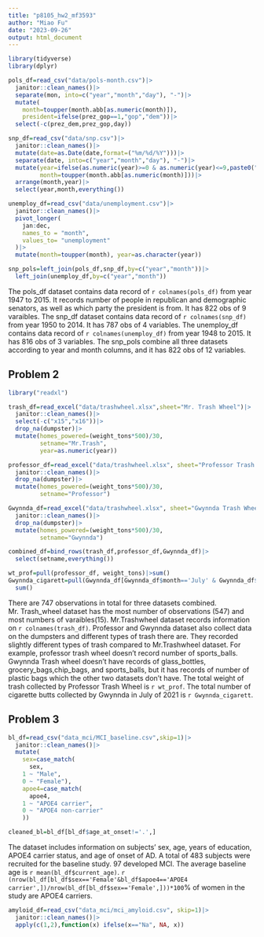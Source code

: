 ```yaml
---
title: "p8105_hw2_mf3593"
author: "Miao Fu"
date: "2023-09-26"
output: html_document
---
```

```r
library(tidyverse)
library(dplyr)
```

```r
pols_df=read_csv("data/pols-month.csv")|>
  janitor::clean_names()|>
  separate(mon, into=c("year","month","day"), "-")|>
  mutate(
    month=toupper(month.abb[as.numeric(month)]),
    president=ifelse(prez_gop==1,"gop","dem"))|>
  select(-c(prez_dem,prez_gop,day))
```
```r
snp_df=read_csv("data/snp.csv")|>
  janitor::clean_names()|>
  mutate(date=as.Date(date,format=("%m/%d/%Y")))|>
  separate(date, into=c("year","month","day"), "-")|>
  mutate(year=ifelse(as.numeric(year)>=0 & as.numeric(year)<=9,paste0("200",year),ifelse(as.numeric(year)<=15,paste0("20",year),paste0("19",year))),
         month=toupper(month.abb[as.numeric(month)]))|>
  arrange(month,year)|>
  select(year,month,everything())
```
```r
unemploy_df=read_csv("data/unemployment.csv")|>
  janitor::clean_names()|>
  pivot_longer(
    jan:dec,
    names_to = "month",
    values_to= "unemployment"
  )|>
  mutate(month=toupper(month), year=as.character(year))
```
```r
snp_pols=left_join(pols_df,snp_df,by=c("year","month"))|>
  left_join(unemploy_df,by=c("year","month"))
```

The pols_df dataset contains data record of `r colnames(pols_df)` from year 1947 to 2015. It records number of people in republican and demographic senators, as well as which party the president is from. It has 822 obs of 9 varaibles. The snp_df dataset contains data record of `r colnames(snp_df)` from year 1950 to 2014. It has 787 obs of 4 variables. The unemploy_df contains data record of `r colnames(unemploy_df)` from year 1948 to 2015. It has 816 obs of 3 variables. The snp_pols combine all three datasets according to year and month columns, and it has 822 obs of 12 variables. 

## Problem 2
```r
library("readxl")
```

```r
trash_df=read_excel("data/trashwheel.xlsx",sheet="Mr. Trash Wheel")|>
  janitor::clean_names()|>
  select(-c("x15","x16"))|>
  drop_na(dumpster)|>
  mutate(homes_powered=(weight_tons*500)/30,
         setname="Mr.Trash",
         year=as.numeric(year))
```
```r
professor_df=read_excel("data/trashwheel.xlsx", sheet="Professor Trash Wheel")|>
  janitor::clean_names()|>
  drop_na(dumpster)|>
  mutate(homes_powered=(weight_tons*500)/30,
         setname="Professor")

Gwynnda_df=read_excel("data/trashwheel.xlsx", sheet="Gwynnda Trash Wheel")|>
  janitor::clean_names()|>
  drop_na(dumpster)|>
  mutate(homes_powered=(weight_tons*500)/30,
         setname="Gwynnda")

combined_df=bind_rows(trash_df,professor_df,Gwynnda_df)|>
  select(setname,everything())

wt_prof=pull(professor_df, weight_tons)|>sum()
Gwynnda_cigarett=pull(Gwynnda_df[Gwynnda_df$month=='July' & Gwynnda_df$year==2021,],cigarette_butts)|>
  sum()
```

There are 747 observations in total for three datasets combined. Mr. Trash_wheel dataset has the most number of observations (547) and most numbers of varaibles(15). Mr.Trashwheel dataset records information on `r colnames(trash_df)`. Professor and Gwynnda dataset also collect data on the dumpsters and different types of trash there are. They recorded slightly different types of trash compared to Mr.Trashwheel dataset. For example, professor trash wheel doesn't record number of sports_balls. Gwynnda Trash wheel doesn't have records of glass_bottles, grocery_bags,chip_bags, and sports_balls, but it has records of number of plastic bags which the other two datasets don't have. The total weight of trash collected by Professor Trash Wheel is `r wt_prof`. The total number of cigarette butts collected by Gwynnda in July of 2021 is `r Gwynnda_cigarett`.

## Problem 3
```r
bl_df=read_csv("data_mci/MCI_baseline.csv",skip=1)|>
  janitor::clean_names()|>
  mutate(
    sex=case_match( 
      sex,
    1 ~ "Male",
    0 ~ "Female"),
    apoe4=case_match(
      apoe4,
    1 ~ "APOE4 carrier",
    0 ~ "APOE4 non-carrier"
    ))

cleaned_bl=bl_df[bl_df$age_at_onset!='.',]
```
The dataset includes information on subjects' sex, age, years of education, APOE4 carrier status, and age of onset of AD. A total of 483 subjects were recruited for the baseline study. 97 developed MCI. The average baseline age is `r mean(bl_df$current_age)`. `r (nrow(bl_df[bl_df$sex=='Female'&bl_df$apoe4=='APOE4 carrier',])/nrow(bl_df[bl_df$sex=='Female',]))*100`% of women in the study are APOE4 carriers.

```r
amyloid_df=read_csv("data_mci/mci_amyloid.csv", skip=1)|>
  janitor::clean_names()|>
  apply(c(1,2),function(x) ifelse(x=="Na", NA, x))
```

